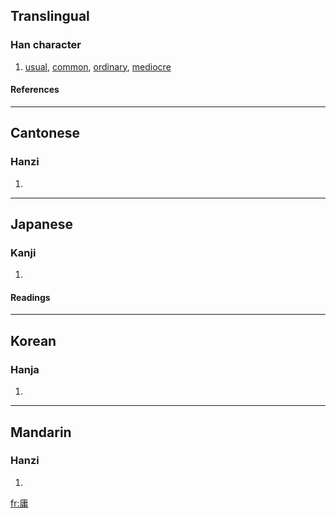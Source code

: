 ==Translingual==
===Han character===
{{Han char|rn=53|rad=广|as=08|sn=11|four=0022<sub>7</sub>|canj=戈中月 (ILB)}}
# [[usual]], [[common]], [[ordinary]], [[mediocre]]
====References====
{{Han ref|kx=0347.300|dkj=09378|dj=0658.050|hdz=20890.050|uh=5EB8|ud=24248|bh=B165|bd=45413}}
----
==Cantonese==
===Hanzi===
{{yue-hanzi|jyut=|y=yung4}}
# {{defn|Cantonese}}
----
==Japanese==
===Kanji===
{{ja-kanji|grade=c|rs=广08}}
# {{defn|Japanese}} 
====Readings====
{{ja-readings|on=[[よう]] (yō)|kun=[[もちいる]] (mochiiru), [[つね]] (tsune), [[あに]] (ani)}}
----
==Korean==
===Hanja===
{{ko-hanja|hangeul=용|rv=yong|mr=yong}}
# {{defn|Korean}}
----
==Mandarin==
===Hanzi===
{{cmn-hanzi|pin=[[yōng]] ([[yong1]])|wg=yung<sup>1</sup>}}
# {{defn|Mandarin}}

[[fr:庸]]